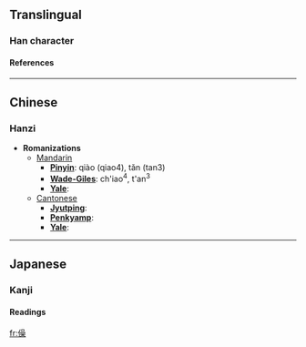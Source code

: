==Translingual==
===Han character===
{{Han char|rad=人|as=13|sn=15|four=|canj=人口口木 (ORRD)}}
====References====
{{Han ref|kx=0118.130|dkj=01165|hdz=10225.060|uh=50FA|ud=20730}}
----

==Chinese==
===Hanzi===


* '''Romanizations'''
** [[Mandarin]]
*** '''[[Pinyin]]''': qiào (qiao4), tǎn (tan3)
*** '''[[Wade-Giles]]''': ch'iao<sup>4</sup>, t'an<sup>3</sup>
*** '''[[Yale]]''': 
**[[Cantonese]]
***'''[[Jyutping]]''':
***'''[[Penkyamp]]''': 
***'''[[Yale]]''': 


----
==Japanese==
===Kanji===
{{ja-kanji|grade=|rs=人13}}
====Readings====
{{ja-readings|on=[[しょう]] (shō)|kun=[[ながいさま]] (nagaisama)}}




[[fr:僺]]